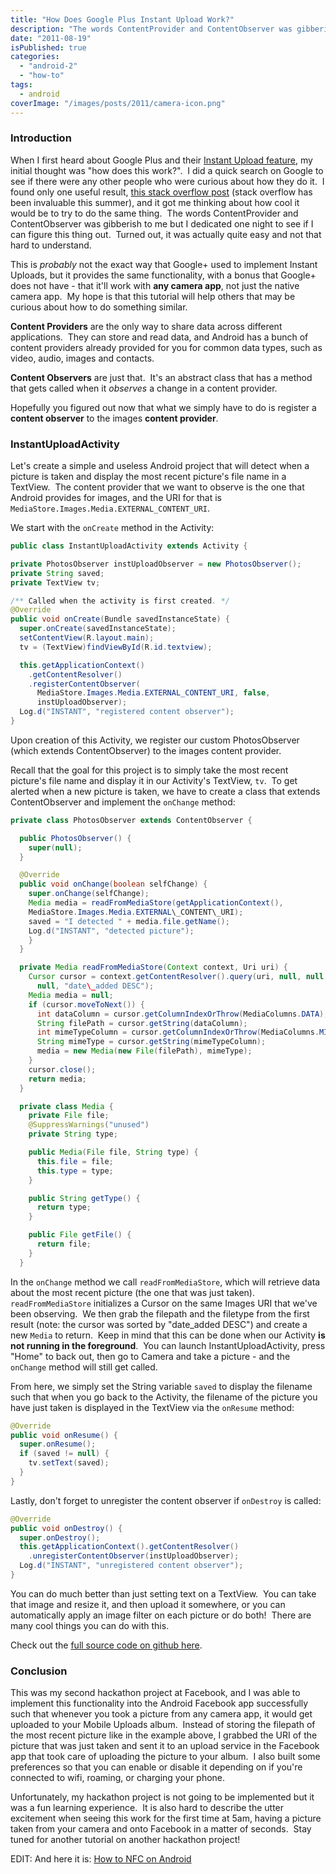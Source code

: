 ```yaml
---
title: "How Does Google Plus Instant Upload Work?"
description: "The words ContentProvider and ContentObserver was gibberish to me but I dedicated one night to see if I can figure this thing out. Turned out, it was actually quite easy and not that hard to understand."
date: "2011-08-19"
isPublished: true
categories:
  - "android-2"
  - "how-to"
tags:
  - android
coverImage: "/images/posts/2011/camera-icon.png"
---
```


### Introduction

When I first heard about Google Plus and their [Instant Upload feature](http://www.youtube.com/watch?v=6y_xKVSRAy8), my initial thought was "how does this work?".  I did a quick search on Google to see if there were any other people who were curious about how they do it.  I found only one useful result, [this stack overflow post](http://stackoverflow.com/questions/6639001/android-how-does-google-instant-upload-work) (stack overflow has been invaluable this summer), and it got me thinking about how cool it would be to try to do the same thing.  The words ContentProvider and ContentObserver was gibberish to me but I dedicated one night to see if I can figure this thing out.  Turned out, it was actually quite easy and not that hard to understand.

This is _probably_ not the exact way that Google+ used to implement Instant Uploads, but it provides the same functionality, with a bonus that Google+ does not have - that it'll work with **any camera app**, not just the native camera app.  My hope is that this tutorial will help others that may be curious about how to do something similar.

**Content Providers** are the only way to share data across different applications.  They can store and read data, and Android has a bunch of content providers already provided for you for common data types, such as video, audio, images and contacts.

**Content Observers** are just that.  It's an abstract class that has a method that gets called when it _observes_ a change in a content provider.

Hopefully you figured out now that what we simply have to do is register a **content observer** to the images **content provider**.

### InstantUploadActivity

Let's create a simple and useless Android project that will detect when a picture is taken and display the most recent picture's file name in a TextView.  The content provider that we want to observe is the one that Android provides for images, and the URI for that is `MediaStore.Images.Media.EXTERNAL_CONTENT_URI`.

We start with the `onCreate` method in the Activity:

```java
public class InstantUploadActivity extends Activity {

private PhotosObserver instUploadObserver = new PhotosObserver();
private String saved;
private TextView tv;

/** Called when the activity is first created. */
@Override
public void onCreate(Bundle savedInstanceState) {
  super.onCreate(savedInstanceState);
  setContentView(R.layout.main);
  tv = (TextView)findViewById(R.id.textview);

  this.getApplicationContext()
    .getContentResolver()
    .registerContentObserver(
      MediaStore.Images.Media.EXTERNAL_CONTENT_URI, false,
      instUploadObserver);
  Log.d("INSTANT", "registered content observer");
}
```

Upon creation of this Activity, we register our custom PhotosObserver (which extends ContentObserver) to the images content provider.

Recall that the goal for this project is to simply take the most recent picture's file name and display it in our Activity's TextView, `tv`.  To get alerted when a new picture is taken, we have to create a class that extends ContentObserver and implement the `onChange` method:

```java
private class PhotosObserver extends ContentObserver {

  public PhotosObserver() {
    super(null);
  }

  @Override
  public void onChange(boolean selfChange) {
    super.onChange(selfChange);
    Media media = readFromMediaStore(getApplicationContext(),
    MediaStore.Images.Media.EXTERNAL\_CONTENT\_URI);
    saved = "I detected " + media.file.getName();
    Log.d("INSTANT", "detected picture");
    }
  }

  private Media readFromMediaStore(Context context, Uri uri) {
    Cursor cursor = context.getContentResolver().query(uri, null, null,
      null, "date\_added DESC");
    Media media = null;
    if (cursor.moveToNext()) {
      int dataColumn = cursor.getColumnIndexOrThrow(MediaColumns.DATA);
      String filePath = cursor.getString(dataColumn);
      int mimeTypeColumn = cursor.getColumnIndexOrThrow(MediaColumns.MIME\_TYPE);
      String mimeType = cursor.getString(mimeTypeColumn);
      media = new Media(new File(filePath), mimeType);
    }
    cursor.close();
    return media;
  }

  private class Media {
    private File file;
    @SuppressWarnings("unused")
    private String type;

    public Media(File file, String type) {
      this.file = file;
      this.type = type;
    }

    public String getType() {
      return type;
    }

    public File getFile() {
      return file;
    }
  }
```

In the `onChange` method we call `readFromMediaStore`, which will retrieve data about the most recent picture (the one that was just taken). `readFromMediaStore` initializes a Cursor on the same Images URI that we've been observing.  We then grab the filepath and the filetype from the first result (note: the cursor was sorted by "date_added DESC") and create a new `Media` to return.  Keep in mind that this can be done when our Activity **is not running in the foreground**.  You can launch InstantUploadActivity, press "Home" to back out, then go to Camera and take a picture - and the `onChange` method will still get called.

From here, we simply set the String variable `saved` to display the filename such that when you go back to the Activity, the filename of the picture you have just taken is displayed in the TextView via the `onResume` method:

```java
@Override
public void onResume() {
  super.onResume();
  if (saved != null) {
    tv.setText(saved);
  }
}
```

Lastly, don't forget to unregister the content observer if `onDestroy` is called:

```java
@Override
public void onDestroy() {
  super.onDestroy();
  this.getApplicationContext().getContentResolver()
    .unregisterContentObserver(instUploadObserver);
  Log.d("INSTANT", "unregistered content observer");
}
```

You can do much better than just setting text on a TextView.  You can take that image and resize it, and then upload it somewhere, or you can automatically apply an image filter on each picture or do both!  There are many cool things you can do with this.

Check out the [full source code on github here](https://github.com/meltedxice/InstantUpload).

### Conclusion

This was my second hackathon project at Facebook, and I was able to implement this functionality into the Android Facebook app successfully such that whenever you took a picture from any camera app, it would get uploaded to your Mobile Uploads album.  Instead of storing the filepath of the most recent picture like in the example above, I grabbed the URI of the picture that was just taken and sent it to an upload service in the Facebook app that took care of uploading the picture to your album.  I also built some preferences so that you can enable or disable it depending on if you're connected to wifi, roaming, or charging your phone.

Unfortunately, my hackathon project is not going to be implemented but it was a fun learning experience.  It is also hard to describe the utter excitement when seeing this work for the first time at 5am, having a picture taken from your camera and onto Facebook in a matter of seconds.  Stay tuned for another tutorial on another hackathon project!

EDIT: And here it is: [How to NFC on Android](http://www.jessechen.net/blog/how-to-nfc-on-the-android-platform/)
